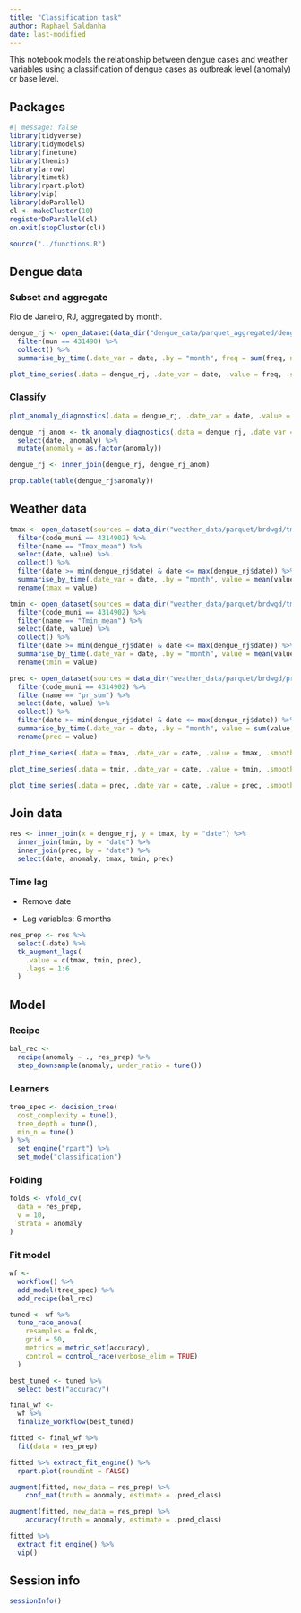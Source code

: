 ```yaml
---
title: "Classification task"
author: Raphael Saldanha
date: last-modified
---
```


This notebook models the relationship between dengue cases and weather variables using a classification of dengue cases as outbreak level (anomaly) or base level.

## Packages

```r
#| message: false
library(tidyverse)
library(tidymodels)
library(finetune)
library(themis)
library(arrow)
library(timetk)
library(rpart.plot)
library(vip)
library(doParallel)
cl <- makeCluster(10)
registerDoParallel(cl)
on.exit(stopCluster(cl))

source("../functions.R")
```

## Dengue data

### Subset and aggregate

Rio de Janeiro, RJ, aggregated by month.

```r
dengue_rj <- open_dataset(data_dir("dengue_data/parquet_aggregated/dengue_md.parquet")) %>%
  filter(mun == 431490) %>%
  collect() %>%
  summarise_by_time(.date_var = date, .by = "month", freq = sum(freq, na.rm = TRUE))
```

```r
plot_time_series(.data = dengue_rj, .date_var = date, .value = freq, .smooth = FALSE, .title = "Dengue, absolute number of cases")
```

### Classify

```r
plot_anomaly_diagnostics(.data = dengue_rj, .date_var = date, .value = freq, .alpha = 0.10, .max_anomalies = 10, .legend_show = FALSE)
```

```r
dengue_rj_anom <- tk_anomaly_diagnostics(.data = dengue_rj, .date_var = date, .value = freq, .alpha = 0.10, .max_anomalies = 1) %>%
  select(date, anomaly) %>%
  mutate(anomaly = as.factor(anomaly))
```

```r
dengue_rj <- inner_join(dengue_rj, dengue_rj_anom) 
```

```r
prop.table(table(dengue_rj$anomaly))
```

## Weather data

```r
tmax <- open_dataset(sources = data_dir("weather_data/parquet/brdwgd/tmax.parquet")) %>%
  filter(code_muni == 4314902) %>%
  filter(name == "Tmax_mean") %>%
  select(date, value) %>%
  collect() %>%
  filter(date >= min(dengue_rj$date) & date <= max(dengue_rj$date)) %>%
  summarise_by_time(.date_var = date, .by = "month", value = mean(value, na.rm = TRUE)) %>%
  rename(tmax = value)

tmin <- open_dataset(sources = data_dir("weather_data/parquet/brdwgd/tmin.parquet")) %>%
  filter(code_muni == 4314902) %>%
  filter(name == "Tmin_mean") %>%
  select(date, value) %>%
  collect() %>%
  filter(date >= min(dengue_rj$date) & date <= max(dengue_rj$date)) %>%
  summarise_by_time(.date_var = date, .by = "month", value = mean(value, na.rm = TRUE)) %>%
  rename(tmin = value)

prec <- open_dataset(sources = data_dir("weather_data/parquet/brdwgd/pr.parquet")) %>%
  filter(code_muni == 4314902) %>%
  filter(name == "pr_sum") %>%
  select(date, value) %>%
  collect() %>%
  filter(date >= min(dengue_rj$date) & date <= max(dengue_rj$date)) %>%
  summarise_by_time(.date_var = date, .by = "month", value = sum(value, na.rm = TRUE)) %>%
  rename(prec = value)
```

```r
plot_time_series(.data = tmax, .date_var = date, .value = tmax, .smooth = FALSE, .title = "Max temp, average")
```

```r
plot_time_series(.data = tmin, .date_var = date, .value = tmin, .smooth = FALSE, .title = "Min temp, average")
```

```r
plot_time_series(.data = prec, .date_var = date, .value = prec, .smooth = FALSE, .title = "Precipitation, sum")
```

## Join data

```r
res <- inner_join(x = dengue_rj, y = tmax, by = "date") %>%
  inner_join(tmin, by = "date") %>%
  inner_join(prec, by = "date") %>%
  select(date, anomaly, tmax, tmin, prec)
```

### Time lag

-   Remove date

-   Lag variables: 6 months

```r
res_prep <- res %>%
  select(-date) %>%
  tk_augment_lags(
    .value = c(tmax, tmin, prec), 
    .lags = 1:6
  )
```

## Model

### Recipe

```r
bal_rec <- 
  recipe(anomaly ~ ., res_prep) %>%
  step_downsample(anomaly, under_ratio = tune())
```

### Learners

```r
tree_spec <- decision_tree(
  cost_complexity = tune(),
  tree_depth = tune(),
  min_n = tune()
) %>%
  set_engine("rpart") %>%
  set_mode("classification")
```

### Folding

```r
folds <- vfold_cv(
  data = res_prep, 
  v = 10, 
  strata = anomaly
)
```

### Fit model

```r
wf <- 
  workflow() %>%
  add_model(tree_spec) %>%
  add_recipe(bal_rec)
```

```r
tuned <- wf %>%
  tune_race_anova(
    resamples = folds,
    grid = 50,
    metrics = metric_set(accuracy),
    control = control_race(verbose_elim = TRUE)
  )
```

```r
best_tuned <- tuned %>%
  select_best("accuracy")
```

```r
final_wf <- 
  wf %>%
  finalize_workflow(best_tuned)
```

```r
fitted <- final_wf %>%
  fit(data = res_prep)
```

```r
fitted %>% extract_fit_engine() %>%
  rpart.plot(roundint = FALSE)
```

```r
augment(fitted, new_data = res_prep) %>%
    conf_mat(truth = anomaly, estimate = .pred_class)
```

```r
augment(fitted, new_data = res_prep) %>%
    accuracy(truth = anomaly, estimate = .pred_class)
```

```r
fitted %>% 
  extract_fit_engine() %>% 
  vip()
```

## Session info

```r
sessionInfo()
```
